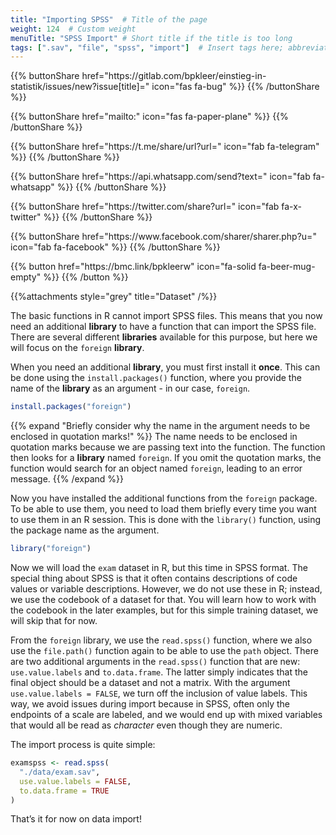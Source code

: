 ```yaml
---
title: "Importing SPSS"  # Title of the page
weight: 124  # Custom weight
menuTitle: "SPSS Import" # Short title if the title is too long
tags: [".sav", "file", "spss", "import"]  # Insert tags here; abbreviation of what happens on the page
---
```


{{% buttonShare href=\"https\:\/\/gitlab.com\/bpkleer\/einstieg-in-statistik\/issues\/new?issue[title]=\" icon=\"fas fa-bug\" %}} {{% /buttonShare %}} 

{{% buttonShare href=\"mailto\:\" icon=\"fas fa-paper-plane\" %}} {{% /buttonShare %}}

{{% buttonShare href=\"https\:\/\/t.me\/share\/url?url=\" icon=\"fab fa-telegram\" %}} {{% /buttonShare %}}

{{% buttonShare href=\"https\:\/\/api.whatsapp.com\/send?text=\" icon=\"fab fa-whatsapp\" %}} {{% /buttonShare %}}

{{% buttonShare href=\"https\:\/\/twitter.com\/share?url=\" icon=\"fab fa-x-twitter\" %}} {{% /buttonShare %}}

{{% buttonShare href=\"https\:\/\/www.facebook.com\/sharer\/sharer.php?u=\" icon=\"fab fa-facebook\" %}} {{% /buttonShare %}}

{{% button href=\"https\:\/\/bmc.link\/bpkleerw\" icon=\"fa-solid fa-beer-mug-empty\" %}} {{% /button %}}

{{%attachments style=\"grey\" title=\"Dataset\" /%}}

The basic functions in R cannot import SPSS files. This means that you now need an additional **library** to have a function that can import the SPSS file. There are several different **libraries** available for this purpose, but here we will focus on the `foreign` **library**.

When you need an additional **library**, you must first install it **once**. This can be done using the `install.packages()` function, where you provide the name of the **library** as an argument - in our case, `foreign`.

```r
install.packages("foreign")
```

{{% expand \"Briefly consider why the name in the argument needs to be enclosed in quotation marks!\" %}}
The name needs to be enclosed in quotation marks because we are passing text into the function. The function then looks for a **library** named `foreign`. If you omit the quotation marks, the function would search for an object named `foreign`, leading to an error message.
{{% /expand %}}

Now you have installed the additional functions from the `foreign` package. To be able to use them, you need to load them briefly every time you want to use them in an R session. This is done with the `library()` function, using the package name as the argument.

```r
library("foreign")
```

Now we will load the `exam` dataset in R, but this time in SPSS format. The special thing about SPSS is that it often contains descriptions of code values or variable descriptions. However, we do not use these in R; instead, we use the codebook of a dataset for that. You will learn how to work with the codebook in the later examples, but for this simple training dataset, we will skip that for now.

From the `foreign` library, we use the `read.spss()` function, where we also use the `file.path()` function again to be able to use the `path` object. There are two additional arguments in the `read.spss()` function that are new: `use.value.labels` and `to.data.frame`. The latter simply indicates that the final object should be a dataset and not a matrix. With the argument `use.value.labels = FALSE`, we turn off the inclusion of value labels. This way, we avoid issues during import because in SPSS, often only the endpoints of a scale are labeled, and we would end up with mixed variables that would all be read as *character* even though they are numeric.

The import process is quite simple:
```r
examspss <- read.spss(
  "./data/exam.sav", 
  use.value.labels = FALSE,       
  to.data.frame = TRUE
)            
```

That's it for now on data import!
